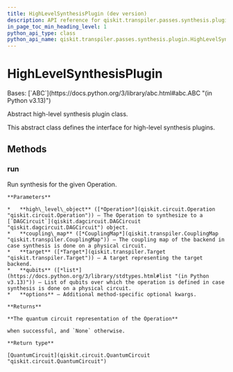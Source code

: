 ```yaml
---
title: HighLevelSynthesisPlugin (dev version)
description: API reference for qiskit.transpiler.passes.synthesis.plugin.HighLevelSynthesisPlugin in the dev version of qiskit
in_page_toc_min_heading_level: 1
python_api_type: class
python_api_name: qiskit.transpiler.passes.synthesis.plugin.HighLevelSynthesisPlugin
---
```


# HighLevelSynthesisPlugin

<Class id="qiskit.transpiler.passes.synthesis.plugin.HighLevelSynthesisPlugin" isDedicatedPage={true} github="https://github.com/Qiskit/qiskit/tree/stable/1.3/qiskit/transpiler/passes/synthesis/plugin.py#L660-L684" signature="qiskit.transpiler.passes.synthesis.plugin.HighLevelSynthesisPlugin" modifiers="class">
  Bases: [`ABC`](https://docs.python.org/3/library/abc.html#abc.ABC "(in Python v3.13)")

  Abstract high-level synthesis plugin class.

  This abstract class defines the interface for high-level synthesis plugins.

  ## Methods

  ### run

  <Function id="qiskit.transpiler.passes.synthesis.plugin.HighLevelSynthesisPlugin.run" github="https://github.com/Qiskit/qiskit/tree/stable/1.3/qiskit/transpiler/passes/synthesis/plugin.py#L666-L684" signature="run(high_level_object, coupling_map=None, target=None, qubits=None, **options)" modifiers="abstract">
    Run synthesis for the given Operation.

    **Parameters**

    *   **high\_level\_object** ([*Operation*](qiskit.circuit.Operation "qiskit.circuit.Operation")) – The Operation to synthesize to a [`DAGCircuit`](qiskit.dagcircuit.DAGCircuit "qiskit.dagcircuit.DAGCircuit") object.
    *   **coupling\_map** ([*CouplingMap*](qiskit.transpiler.CouplingMap "qiskit.transpiler.CouplingMap")) – The coupling map of the backend in case synthesis is done on a physical circuit.
    *   **target** ([*Target*](qiskit.transpiler.Target "qiskit.transpiler.Target")) – A target representing the target backend.
    *   **qubits** ([*list*](https://docs.python.org/3/library/stdtypes.html#list "(in Python v3.13)")) – List of qubits over which the operation is defined in case synthesis is done on a physical circuit.
    *   **options** – Additional method-specific optional kwargs.

    **Returns**

    **The quantum circuit representation of the Operation**

    when successful, and `None` otherwise.

    **Return type**

    [QuantumCircuit](qiskit.circuit.QuantumCircuit "qiskit.circuit.QuantumCircuit")
  </Function>
</Class>


